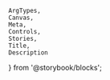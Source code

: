     ArgTypes,
    Canvas,
    Meta,
    Controls,
    Stories,
    Title,
    Description
} from '@storybook/blocks';

<Meta of={tableColumnEnumTextStories} />

<Title of={tableColumnEnumTextStories} />
<Description of={tableColumnEnumTextStories} />

<Canvas of={tableColumnEnumTextStories.enumTextColumn} />
<ArgTypes of={tableColumnEnumTextStories.enumTextColumn} />

### Text Mapping

<Description of={textMappingStories} />
<ArgTypes of={textMappingStories.textMapping} />
